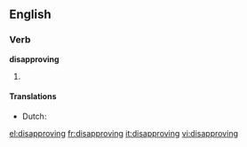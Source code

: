 ==English==

===Verb===
'''disapproving'''

# {{present participle of|disapprove}}

====Translations====
{{trans-top|present participle of disapprove}}
* Dutch: {{t-|nl|afkeurend}}
{{trans-mid}}
{{trans-bottom}}

[[el:disapproving]]
[[fr:disapproving]]
[[it:disapproving]]
[[vi:disapproving]]